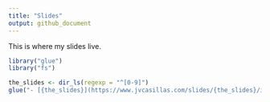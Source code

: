 ```yaml
---
title: "Slides"
output: github_document
---
```



This is where my slides live. 

```r
library("glue")
library("fs")

the_slides <- dir_ls(regexp = "^[0-9]")
glue("- [{the_slides}](https://www.jvcasillas.com/slides/{the_slides}/index.html)")

```

